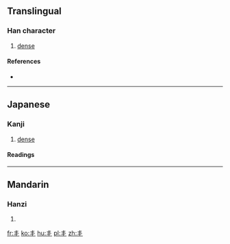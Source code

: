 ==Translingual==

===Han character===
{{Han char|rn=2|rad=丨|as=03|sn=4|four=|canj=QJ,XQJ}}

# [[dense]]

====References====
* {{Han ref|kx=0079.070|dkj=00075|dj=0161.020|hdz=10028.080|uh=4E2F|ud=20015}}

----

==Japanese==

===Kanji===
{{ja-kanji|grade=uc|rs=丨03}}

# [[dense]]

====Readings====
{{ja-readings
|on=[[かい]] (kai)
|kun=[[さんらん]] (丯, sanran), [[さんらんする]] (丯する, sanran suru)
}}

----

==Mandarin==

===Hanzi===
{{cmn-hanzi|pin=[[jiè]] ([[jie4]])|wg=chieh<sup>4</sup>}}

# {{defn|lang=cmn|sort=丨03}}

[[fr:丯]]
[[ko:丯]]
[[hu:丯]]
[[pl:丯]]
[[zh:丯]]